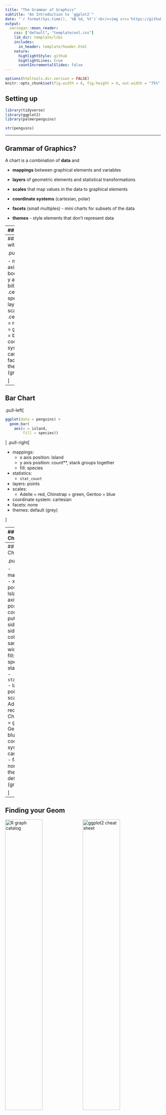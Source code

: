 ```yaml
---
title: "The Grammar of Graphics"
subtitle: "An Introduction to `ggplot2`"
date: "`r format(Sys.time(), '%B %d, %Y')`<br/><img src='https://github.com/allisonhorst/palmerpenguins/raw/master/man/figures/lter_penguins.png' width='50%'/>"
output:
  xaringan::moon_reader:
    css: ["default", "template/unl.css"]
    lib_dir: template/libs
    includes:
      in_header: template/header.html
    nature:
      highlightStyle: github
      highlightLines: true
      countIncrementalSlides: false
---
```


```r
options(htmltools.dir.version = FALSE)
knitr::opts_chunk$set(fig.width = 6, fig.height = 4, out.width = "75%", message = F, warning = F, dpi = 300)
```

## Setting up

```r
library(tidyverse)
library(ggplot2)
library(palmerpenguins)

str(penguins)
```

---

## Grammar of Graphics?

A chart is a combination of **data** and 

- **mappings** between graphical elements and variables

- **layers** of geometric elements and statistical transformations

- **scales** that map values in the data to graphical elements

- **coordinate systems** (cartesian, polar)

- **facets** (small multiples) - mini charts for subsets of the data

- **themes** - style elements that don't represent data


---
## Scatterplot

.pull-left[
```r
ggplot(data = penguins) + 
  geom_point(
    aes(x = body_mass_g, 
        y = bill_depth_mm))
```
]
.pull-right[

- mappings:
  - x axis position: body_mass_g
  - y axis position: bill_depth_mm
- layers: points
- scales:
  - body_mass_g    
(`r min(penguins$body_mass_g, na.rm = T)`, `r max(penguins$body_mass_g, na.rm = T)`) -> (0, 1)    
position along x space
  - bill_depth_mm    
(`r min(penguins$bill_depth_mm, na.rm = T)`, `r max(penguins$bill_depth_mm, na.rm = T)`) -> (0, 1)    
position along y space
- coordinate system: cartesian
- facets: none
- themes: default (grey)

]

---
## Scatterplot with Color!

.pull-left[
```r
ggplot(data = penguins) + 
  geom_point(
    aes(x = body_mass_g, 
        y = bill_depth_mm,
        color = species))
```
]
.pull-right[

- mappings:
  - x axis position: body_mass_g
  - y axis position: bill_depth_mm
  - .cerulean[color: species]
- layers: points
- scales:
  - .cerulean[Adelie = red, Chinstrap = green, Gentoo = blue]
- coordinate system: cartesian
- facets: none
- themes: default (grey)

]

---
## Bar Chart

.pull-left[
```r
ggplot(data = penguins) + 
  geom_bar(
    aes(x = island, 
        fill = species))
```
]
.pull-right[

- mappings:
  - x axis position: Island
  - y axis position: count**, stack groups together
  - fill: species
- statistics:
  - `stat_count`
- layers: points
- scales:
  - Adelie = red, Chinstrap = green, Gentoo = blue
- coordinate system: cartesian
- facets: none
- themes: default (grey)

]

---
## Bar Chart

.pull-left[
```r
ggplot(data = penguins) + 
  geom_bar(
    aes(x = island, 
        fill = species),
    position = "dodge2")
```
]
.pull-right[

- mappings:
  - x axis position: Island
  - y axis position: count**, put groups side-by-side
  - fill: species
- statistics:
  - `stat_count`
- layers: points
- scales:
  - Adelie = red, Chinstrap = green, Gentoo = blue
- coordinate system: cartesian
- facets: none
- themes: default (grey)

]

---
## Bar Chart

.pull-left[
```r
ggplot(data = penguins) + 
  geom_bar(
    aes(x = island, 
        fill = species),
    position = 
      position_dodge2(
        preserve="single"
      )
  )
```
]
.pull-right[

- mappings:
  - x axis position: Island
  - y axis position: count**,    
  put groups side-by-side    
  (all columns same width)
  - fill: species
- statistics:
  - `stat_count`
- layers: points
- scales:
  - Adelie = red, Chinstrap = green, Gentoo = blue
- coordinate system: cartesian
- facets: none
- themes: default (grey)

]

---
## Finding your Geom

[<img alt="R graph catalog" src="R-graph-catalog.png" width="49%"/>](https://shiny.srvanderplas.com/r-graph-catalog/#)
[<img alt="ggplot2 cheat sheet" src="ggplot2-cheatsheet.png" width="49%"/>](https://rstudio.com/wp-content/uploads/2015/03/ggplot2-cheatsheet.pdf)
